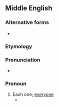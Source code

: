 ==Middle English==

===Alternative forms===
* {{l|enm|ilkoon}}

===Etymology===
{{com|enm|ilk|oon|t1=each|t2=one}}

===Pronunciation===
* {{IPA|enm|/ˈilkɔːn/}}

===Pronoun===
{{head|enm|pronoun}}

# Each one; [[everyone]]
#* {{RQ:Chaucer Canterbury Tales|Second Nun's Tale|passage=And from Maximius and from his folk '''ilkon''' <br>þe false feiþ to trowe in gol allon}}